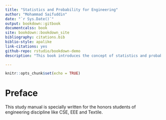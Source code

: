 ```yaml
---
title: "Statistics and Probability for Engineering"
author: "Mohammad Saifuddin"
date: "`r Sys.Date()`"
output: bookdown::gitbook
documentcalss: book
site: bookdown::bookdown_site
bibliography: citations.bib
biblio-style: apalike
link-citations: yes
github-repo: rstudio/bookdown-demo
description: "This book introduces the concept of statistics and probability engineering students "

---
```


```r
knitr::opts_chunk$set(echo = TRUE)
```

# Preface {.unnumbered}

This study manual is specially written for the honors students of engineering discipline like CSE, EEE and Textile.
